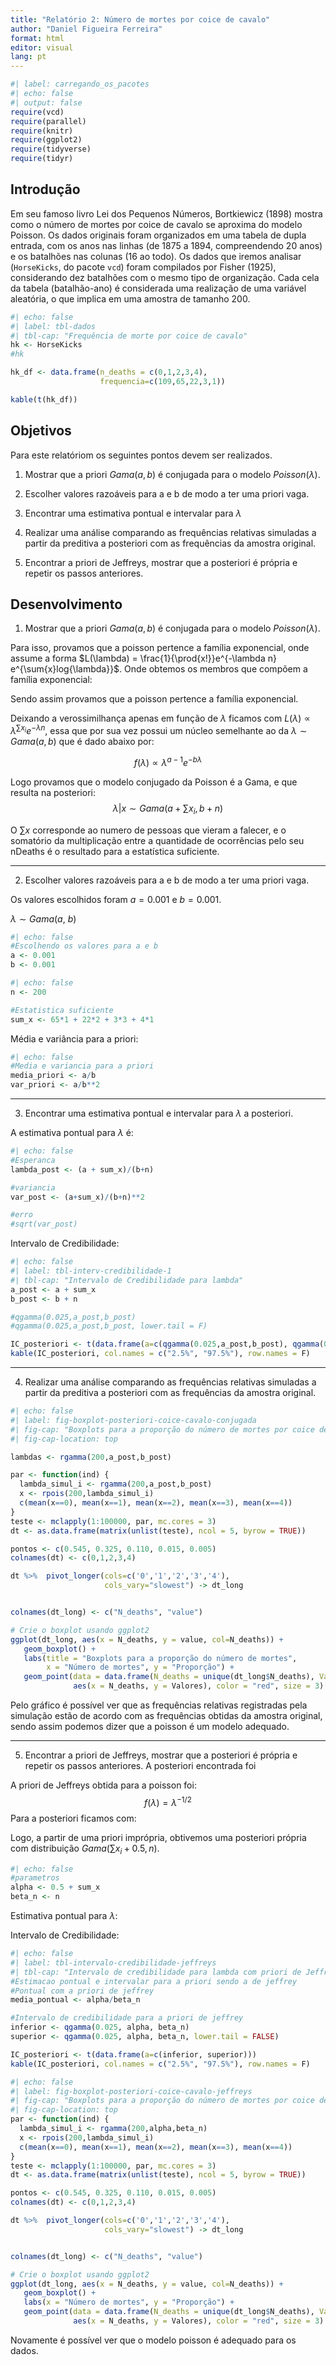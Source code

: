 ```yaml
---
title: "Relatório 2: Número de mortes por coice de cavalo"
author: "Daniel Figueira Ferreira"
format: html
editor: visual
lang: pt
---
```

```r
#| label: carregando_os_pacotes
#| echo: false
#| output: false
require(vcd)
require(parallel)
require(knitr)
require(ggplot2)
require(tidyverse)
require(tidyr)
```

## Introdução

Em seu famoso livro Lei dos Pequenos Números, Bortkiewicz (1898) mostra como 
o número de mortes por coice de cavalo se aproxima do modelo Poisson. 
Os dados originais foram organizados em uma tabela de dupla entrada, 
com os anos nas linhas (de 1875 a 1894, compreendendo 20 anos) e 
os batalhões nas colunas (16 ao todo). Os dados que iremos analisar 
(`HorseKicks`, do pacote `vcd`) foram compilados por Fisher (1925), 
considerando dez batalhões com o mesmo tipo de organização. Cada cela da tabela 
(batalhão-ano) é considerada uma realização de uma variável aleatória, 
o que implica em uma amostra de tamanho 200.

```r
#| echo: false
#| label: tbl-dados
#| tbl-cap: "Frequência de morte por coice de cavalo"
hk <- HorseKicks
#hk

hk_df <- data.frame(n_deaths = c(0,1,2,3,4), 
                    frequencia=c(109,65,22,3,1))

kable(t(hk_df))
```

## Objetivos

Para este relatóriom os seguintes pontos devem ser realizados.

1.  Mostrar que a priori $Gama(a,b)$ é conjugada para o modelo $Poisson(\lambda)$.

2.  Escolher valores razoáveis para a e b de modo a ter uma priori vaga.

3.  Encontrar uma estimativa pontual e intervalar para $\lambda$

4.  Realizar uma análise comparando as frequências relativas simuladas a 
partir da preditiva a posteriori com as frequências da amostra original.

5.  Encontrar a priori de Jeffreys, mostrar que a posteriori é própria e repetir os passos anteriores.

## Desenvolvimento

1.  Mostrar que a priori $Gama(a,b)$ é conjugada para o modelo $Poisson(\lambda)$.

Para isso, provamos que a poisson pertence a família exponencial, 
onde assume a forma $L(\lambda) = \frac{1}{\prod{x!}}e^{-\lambda n} e^{\sum{x}log{\lambda}}$.
Onde obtemos os membros que compõem a família exponencial:

\begin{equation}\label{xx}
  \begin{split}
    &h(x)= \frac{1}{\prod{x}}\\
    &a(\lambda)=e^{\lambda n}\\
    &w(\lambda)=log{\lambda}\\
    &T(x)=\sum{x}
  \end{split}
\end{equation}
Sendo assim provamos que a poisson pertence a família exponencial. 

Deixando a verossimilhança apenas em função de $\lambda$ ficamos com $L(\lambda) \propto \lambda^{\sum{x_i}}e^{-\lambda{n}}$, 
essa que por sua vez possui um núcleo semelhante ao da $\lambda \sim Gama(a,b)$ que é dado abaixo por:

$$f(\lambda) \propto \lambda^{a-1}e^{-b\lambda}$$

Logo provamos que o modelo conjugado da Poisson é a Gama, e que resulta na posteriori: $$\lambda|x \sim Gama(a+ \sum{x_i}, b + n)$$


O $\sum{x}$ corresponde ao numero de pessoas que vieram a falecer, e o somatório da multiplicação entre a quantidade de ocorrências pelo seu nDeaths é o resultado para a estatística suficiente.

---

2. Escolher valores razoáveis para a e b de modo a ter uma priori vaga.

Os valores escolhidos foram $a = 0.001$ e $b = 0.001$.

$\lambda \sim Gama(a,\ b)$

```r
#| echo: false
#Escolhendo os valores para a e b
a <- 0.001
b <- 0.001

```

```r
#| echo: false
n <- 200

#Estatistica suficiente
sum_x <- 65*1 + 22*2 + 3*3 + 4*1
```

Média e variância para a priori:

\begin{equation}\label{yy}
  \begin{split}
    &E(\lambda)=\frac{a}{b}=\frac{0.001}{0.001}=1\\
    &Var(\lambda)=\frac{a}{b^2}=\frac{0.001}{0.001^2}= 1000
  \end{split}
\end{equation}

```r
#| echo: false
#Media e variancia para a priori
media_priori <- a/b
var_priori <- a/b**2
```

---

3. Encontrar uma estimativa pontual e intervalar para $\lambda$ a posteriori.

A estimativa pontual para $\lambda$ é:

\begin{equation}\label{zz}
  \begin{split}
    &E(\lambda|x)= \frac{\alpha}{\beta}=\frac{a+ \sum{x_i}}{b + n} = \frac{122.001}{200.001} = 0.6100019\\
    &Var(\lambda|x)= \frac{\alpha}{\beta^2}=\frac{a+ \sum{x_i}}{{(b + n)}^2} = \frac{122.001}{200.001^2} = 0.003049994
  \end{split}
\end{equation}

```r
#| echo: false
#Esperanca
lambda_post <- (a + sum_x)/(b+n)

#variancia 
var_post <- (a+sum_x)/(b+n)**2

#erro
#sqrt(var_post)
```

Intervalo de Credibilidade: 

```r
#| echo: false
#| label: tbl-interv-credibilidade-1
#| tbl-cap: "Intervalo de Credibilidade para lambda"
a_post <- a + sum_x
b_post <- b + n

#qgamma(0.025,a_post,b_post)
#qgamma(0.025,a_post,b_post, lower.tail = F)

IC_posteriori <- t(data.frame(a=c(qgamma(0.025,a_post,b_post), qgamma(0.025,a_post,b_post, lower.tail = F))))
kable(IC_posteriori, col.names = c("2.5%", "97.5%"), row.names = F)
```

---

4.   Realizar uma análise comparando as frequências relativas simuladas a partir da preditiva a posteriori com as frequências da amostra original.

```r
#| echo: false
#| label: fig-boxplot-posteriori-coice-cavalo-conjugada
#| fig-cap: "Boxplots para a proporção do número de mortes por coice de cavalo"
#| fig-cap-location: top

lambdas <- rgamma(200,a_post,b_post)

par <- function(ind) {
  lambda_simul_i <- rgamma(200,a_post,b_post)
  x <- rpois(200,lambda_simul_i)
  c(mean(x==0), mean(x==1), mean(x==2), mean(x==3), mean(x==4))
}
teste <- mclapply(1:100000, par, mc.cores = 3)
dt <- as.data.frame(matrix(unlist(teste), ncol = 5, byrow = TRUE))

pontos <- c(0.545, 0.325, 0.110, 0.015, 0.005) 
colnames(dt) <- c(0,1,2,3,4)

dt %>%  pivot_longer(cols=c('0','1','2','3','4'), 
                     cols_vary="slowest") -> dt_long


colnames(dt_long) <- c("N_deaths", "value")

# Crie o boxplot usando ggplot2
ggplot(dt_long, aes(x = N_deaths, y = value, col=N_deaths)) +
   geom_boxplot() +
   labs(title = "Boxplots para a proporção do número de mortes", 
        x = "Número de mortes", y = "Proporção") +
   geom_point(data = data.frame(N_deaths = unique(dt_long$N_deaths), Valores = pontos),
              aes(x = N_deaths, y = Valores), color = "red", size = 3)  

```

Pelo gráfico é possível ver que as frequências relativas registradas pela simulação estão de acordo com as frequências obtidas da amostra original, sendo assim podemos dizer que a poisson é um modelo adequado.

---

5.   Encontrar a priori de Jeffreys, mostrar que a posteriori é própria e repetir os passos anteriores. A posteriori encontrada foi

A priori de Jeffreys obtida para a poisson foi:
$$f(\lambda)=\lambda^{-1/2}$$
Para a posteriori ficamos com:

\begin{equation}\label{posteriori_jeffreys}
  \begin{split}
    f(\lambda)&=\frac{L(\lambda)f(\lambda)}{f(x)}\\
    & \propto L(\lambda)f(\lambda)\\
    & = \frac{e^{-\lambda n} \lambda^{\sum{x_i}}}{\prod{x_i}} \lambda^{-\frac{1}{2}}\\
    & \propto \lambda^{\sum{x_i} +\frac{1}{2} -1} e^{-\lambda n}
  \end{split}
\end{equation}

Logo, a partir de uma priori imprópria, obtivemos uma posteriori própria com distribuição
$Gama(\sum{x_i}+0.5, n)$.

```r
#| echo: false
#parametros
alpha <- 0.5 + sum_x
beta_n <- n

```

Estimativa pontual para $\lambda$:
\begin{equation}\label{estimativa_pontual_jeffrey}
  \begin{split}
    &E(\lambda|x)= \frac{\alpha}{\beta}=\frac{0.5 + \sum{x_i}}{n} = \frac{122.5}{200} = 0.6125\\
    &Var(\lambda|x)= \frac{\alpha}{\beta^2}=\frac{0.5 + \sum{x_i}}{{n}^2} = \frac{122.5}{200^2} = 0.0030625
  \end{split}
\end{equation}


Intervalo de Credibilidade:
```r
#| echo: false
#| label: tbl-intervalo-credibilidade-jeffreys
#| tbl-cap: "Intervalo de credibilidade para lambda com priori de Jeffrey"
#Estimacao pontual e intervalar para a priori sendo a de jeffrey
#Pontual com a priori de jeffrey
media_pontual <- alpha/beta_n

#Intervalo de credibilidade para a priori de jeffrey
inferior <- qgamma(0.025, alpha, beta_n)
superior <- qgamma(0.025, alpha, beta_n, lower.tail = FALSE)

IC_posteriori <- t(data.frame(a=c(inferior, superior)))
kable(IC_posteriori, col.names = c("2.5%", "97.5%"), row.names = F)

```



```r
#| echo: false
#| label: fig-boxplot-posteriori-coice-cavalo-jeffreys
#| fig-cap: "Boxplots para a proporção do número de mortes por coice de cavalo"
#| fig-cap-location: top
par <- function(ind) {
  lambda_simul_i <- rgamma(200,alpha,beta_n)
  x <- rpois(200,lambda_simul_i)
  c(mean(x==0), mean(x==1), mean(x==2), mean(x==3), mean(x==4))
}
teste <- mclapply(1:100000, par, mc.cores = 3)
dt <- as.data.frame(matrix(unlist(teste), ncol = 5, byrow = TRUE))

pontos <- c(0.545, 0.325, 0.110, 0.015, 0.005) 
colnames(dt) <- c(0,1,2,3,4)

dt %>%  pivot_longer(cols=c('0','1','2','3','4'), 
                     cols_vary="slowest") -> dt_long


colnames(dt_long) <- c("N_deaths", "value")

# Crie o boxplot usando ggplot2
ggplot(dt_long, aes(x = N_deaths, y = value, col=N_deaths)) +
   geom_boxplot() +
   labs(x = "Número de mortes", y = "Proporção") +
   geom_point(data = data.frame(N_deaths = unique(dt_long$N_deaths), Valores = pontos),
              aes(x = N_deaths, y = Valores), color = "red", size = 3)  

```

Novamente é possível ver que o modelo poisson é adequado para os dados.




